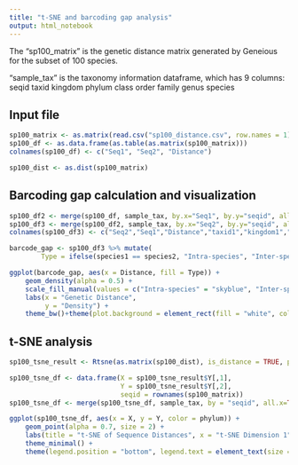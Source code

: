 ```yaml
---
title: "t-SNE and barcoding gap analysis"
output: html_notebook
---
```


The "sp100_matrix" is the genetic distance matrix generated by Geneious for the subset of 100 species.

"sample_tax" is the taxonomy information dataframe, which has 9 columns:
seqid   taxid   kingdom   phylum    class   order   family    genus   species

## Input file
```r
sp100_matrix <- as.matrix(read.csv("sp100_distance.csv", row.names = 1))
sp100_df <- as.data.frame(as.table(as.matrix(sp100_matrix)))
colnames(sp100_df) <- c("Seq1", "Seq2", "Distance")
```

```r
sp100_dist <- as.dist(sp100_matrix)
```


## Barcoding gap calculation and visualization

```r
sp100_df2 <- merge(sp100_df, sample_tax, by.x="Seq1", by.y="seqid", all.x=TRUE)
sp100_df3 <- merge(sp100_df2, sample_tax, by.x="Seq2", by.y="seqid", all.x=TRUE)
colnames(sp100_df3) <- c("Seq2","Seq1","Distance","taxid1","kingdom1","phylum1","class1","order1","family1","genus1","species1","taxid2","kingdom2","phylum2","class2","order2","family2","genus2","species2")
```

```r
barcode_gap <- sp100_df3 %>% mutate(
        Type = ifelse(species1 == species2, "Intra-species", "Inter-species")) %>% filter(!is.na(Distance))
```


```r
ggplot(barcode_gap, aes(x = Distance, fill = Type)) +
    geom_density(alpha = 0.5) +
    scale_fill_manual(values = c("Intra-species" = "skyblue", "Inter-species" = "coral")) +
    labs(x = "Genetic Distance",
         y = "Density") +
    theme_bw()+theme(plot.background = element_rect(fill = "white", color = NA)) +scale_x_log10()
```



## t-SNE analysis

```r
sp100_tsne_result <- Rtsne(as.matrix(sp100_dist), is_distance = TRUE, perplexity = 30)
```

```r
sp100_tsne_df <- data.frame(X = sp100_tsne_result$Y[,1], 
                            Y = sp100_tsne_result$Y[,2], 
                            seqid = rownames(sp100_matrix))
sp100_tsne_df <- merge(sp100_tsne_df, sample_tax, by = "seqid", all.x=TRUE)
```

```r
ggplot(sp100_tsne_df, aes(x = X, y = Y, color = phylum)) +
    geom_point(alpha = 0.7, size = 2) +
    labs(title = "t-SNE of Sequence Distances", x = "t-SNE Dimension 1", y = "t-SNE Dimension 2") +
    theme_minimal() +
    theme(legend.position = "bottom", legend.text = element_text(size = 6)) +scale_color_observable()
```


